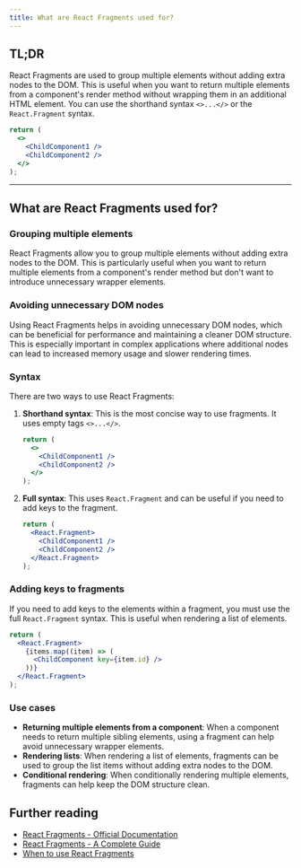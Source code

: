 ```yaml
---
title: What are React Fragments used for?
---
```


## TL;DR

React Fragments are used to group multiple elements without adding extra nodes to the DOM. This is useful when you want to return multiple elements from a component's render method without wrapping them in an additional HTML element. You can use the shorthand syntax `<>...</>` or the `React.Fragment` syntax.

```jsx
return (
  <>
    <ChildComponent1 />
    <ChildComponent2 />
  </>
);
```

---

## What are React Fragments used for?

### Grouping multiple elements

React Fragments allow you to group multiple elements without adding extra nodes to the DOM. This is particularly useful when you want to return multiple elements from a component's render method but don't want to introduce unnecessary wrapper elements.

### Avoiding unnecessary DOM nodes

Using React Fragments helps in avoiding unnecessary DOM nodes, which can be beneficial for performance and maintaining a cleaner DOM structure. This is especially important in complex applications where additional nodes can lead to increased memory usage and slower rendering times.

### Syntax

There are two ways to use React Fragments:

1. **Shorthand syntax**: This is the most concise way to use fragments. It uses empty tags `<>...</>`.

   ```jsx
   return (
     <>
       <ChildComponent1 />
       <ChildComponent2 />
     </>
   );
   ```

2. **Full syntax**: This uses `React.Fragment` and can be useful if you need to add keys to the fragment.

   ```jsx
   return (
     <React.Fragment>
       <ChildComponent1 />
       <ChildComponent2 />
     </React.Fragment>
   );
   ```

### Adding keys to fragments

If you need to add keys to the elements within a fragment, you must use the full `React.Fragment` syntax. This is useful when rendering a list of elements.

```jsx
return (
  <React.Fragment>
    {items.map((item) => (
      <ChildComponent key={item.id} />
    ))}
  </React.Fragment>
);
```

### Use cases

- **Returning multiple elements from a component**: When a component needs to return multiple sibling elements, using a fragment can help avoid unnecessary wrapper elements.
- **Rendering lists**: When rendering a list of elements, fragments can be used to group the list items without adding extra nodes to the DOM.
- **Conditional rendering**: When conditionally rendering multiple elements, fragments can help keep the DOM structure clean.

## Further reading

- [React Fragments - Official Documentation](https://react.dev/reference/react/Fragment)
- [React Fragments - A Complete Guide](https://www.freecodecamp.org/news/react-fragments-complete-guide/)
- [When to use React Fragments](https://blog.logrocket.com/when-to-use-react-fragments/)
